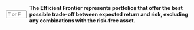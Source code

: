 
::: {.question-block}

<form onsubmit="event.preventDefault(); checkAnswerBox('module3_tf_q19','T')" style="display: flex; align-items: center; gap: 8px;">
<input type="text" id="module3_tf_q19" name="module3_tf_q19" maxlength="1" placeholder="T or F" style="width: 55px;" data-correct-answer="T" /> 
<label for="module3_tf_q19"><strong>The Efficient Frontier represents portfolios that offer the best possible trade-off between expected return and risk, excluding any combinations with the risk-free asset.</strong></label>
</form>

<div id="feedback-module3_tf_q19" class="feedback" data-status="" style="display:none;">
The sentence is TRUE. The Efficient Frontier shows all optimal portfolios formed by risky assets only. Combinations with the risk-free asset are represented by the Capital Market Line (CML), which starts at the risk-free rate and is tangent to the Efficient Frontier.
</div>
:::
